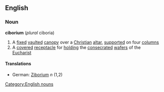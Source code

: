 ==English==
===Noun===
'''ciborium''' (''plural'' ciboria)
#A [[fixed]] [[vaulted]] [[canopy]] over a [[Christian]] [[altar]], [[supported]] on four [[column]]s
#A [[covered]] [[receptacle]] for [[holding]] the [[consecrated]] [[wafer]]s of the [[Eucharist]]
[[Category:English nouns]]
====Translations====
*German: [[Ziborium]] ''n'' (1,2)